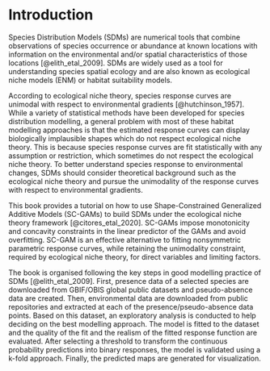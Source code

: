 <!-- 
This file is part of a gitbook that should be cited as: 

Valle, M., Citores, L., Ibaibarriaga, L., Chust, C. (2023) GAM-NICHE: Shape-Constrained GAMs to build Species Distribution Models under the ecological niche theory. AZTI. https://doi.org/10.57762/fzpy-6w51 

This tutorial has been supported by the European Union’s Horizon 2020 research and innovation programme under grant agreements No 862428 MISSION ATLANTIC project
-->

# Introduction

Species Distribution Models (SDMs) are numerical tools that combine observations of species occurrence or abundance at known locations with information on the environmental and/or spatial characteristics of those locations [@elith_etal_2009]. SDMs are widely used as a tool for understanding species spatial ecology and are also known as ecological niche models (ENM) or habitat suitability models.

According to ecological niche theory, species response curves are unimodal with respect to environmental gradients [@hutchinson_1957]. While a variety of statistical methods have been developed for species distribution modelling, a general problem with most of these habitat modelling approaches is that the estimated response curves can display biologically implausible shapes which do not respect ecological niche theory. This is because species response curves are fit statistically with any assumption or restriction, which sometimes do not respect the ecological niche theory. To better understand species response to environmental changes, SDMs should consider theoretical background such as the ecological niche theory and pursue the unimodality of the response curves with respect to environmental gradients.

This book provides a tutorial on how to use Shape-Constrained Generalized Additive Models (SC-GAMs) to build SDMs under the ecological niche theory framework [@citores_etal_2020]. SC-GAMs impose monotonicity and concavity constraints in the linear predictor of the GAMs and avoid overfitting. SC-GAM is an effective alternative to fitting nonsymmetric parametric response curves, while retaining the unimodality constraint, required by ecological niche theory, for direct variables and limiting factors.

The book is organised following the key steps in good modelling practice of SDMs [@elith_etal_2009]. First, presence data of a selected species are downloaded from GBIF/OBIS global public datasets and pseudo-absence data are created. Then, environmental data are downloaded from public repositories and extracted at each of the presence/pseudo-absence data points. Based on this dataset, an exploratory analysis is conducted to help deciding on the best modelling approach. The model is fitted to the dataset and the quality of the fit and the realism of the fitted response function are evaluated. After selecting a threshold to transform the continuous probability predictions into binary responses, the model is validated using a k-fold approach. Finally, the predicted maps are generated for visualization.
   

